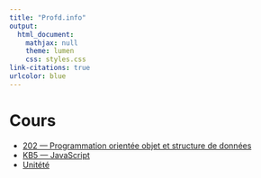 ```yaml
---
title: "Profd.info"
output:
  html_document:
    mathjax: null
    theme: lumen
    css: styles.css
link-citations: true
urlcolor: blue
---
```


# Cours
* [202 — Programmation orientée objet et structure de données](202/index.html)
* [KB5 — JavaScript](kb5/index.html)
* [Unitété](unitete/index.html)
